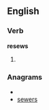 ==English==

===Verb===
'''resews'''

# {{third-person singular of|[[resew]]}}

===Anagrams===
* {{alphagram|eerssw}}
* [[sewers#English|sewers]]